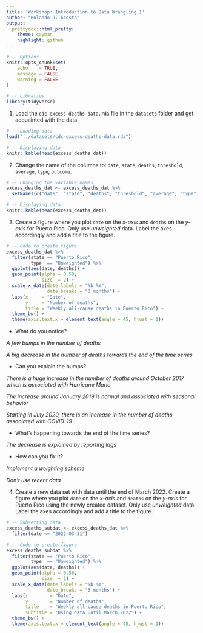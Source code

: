 ```yaml
---
title: 'Workshop: Introduction to Data Wrangling I'
author: "Rolando J. Acosta"
output:
  prettydoc::html_pretty:
    theme: cayman
    highlight: github
---
```


```r
# -- Options
knitr::opts_chunk$set(
	echo    = TRUE,
	message = FALSE,
	warning = FALSE
)

# -- Libraries
library(tidyverse)
```

1. Load the `cdc-excess-deaths-data.rda` file in the `datasets` folder and get acquainted with the data.

```r
# -- Loading data
load("../datasets/cdc-excess-deaths-data.rda")

# -- Displaying data
knitr::kable(head(excess_deaths_dat))
```

2. Change the name of the columns to: `date`, `state`, `deaths`, `threshold`, `average`, `type`, `outcome`.

```r
# -- Changing the variable names
excess_deaths_dat <- excess_deaths_dat %>%
  setNames(c("date", "state", "deaths", "threshold", "average", "type", "outcome"))

# -- Displaying data
knitr::kable(head(excess_deaths_dat))
```
3. Create a figure where you plot `date` on the *x-axis* and `deaths` on the *y-axis* for Puerto Rico. Only use *unweighted* data. Label the axes accordingly and add a title to the figure.

```r
# -- Code to create figure
excess_deaths_dat %>%
  filter(state == "Puerto Rico",
         type  == "Unweighted") %>%
  ggplot(aes(date, deaths)) +
  geom_point(alpha = 0.50,
             size  = 2) +
  scale_x_date(date_labels = "%b %Y",
               date_breaks = "3 months") +
  labs(x     = "Date",
       y     = "Number of deaths",
       title = "Weekly all-cause deaths in Puerto Rico") +
  theme_bw() +
  theme(axis.text.x = element_text(angle = 45, hjust = 1))
```

- What do you notice? 

*A few bumps in the number of deaths*

*A big decrease in the number of deaths towards the end of the time series*

- Can you explain the bumps? 

*There is a huge increase in the number of deaths around October 2017 which is associated with Hurricane Maria*

*The increase around January 2019 is normal and associated with seasonal behavior*

*Starting in July 2020, there is an increase in the number of deaths associated with COVID-19*

- What’s happening towards the end of the time series? 

*The decrease is explained by reporting lags*

- How can you fix it?

*Implement a weighting scheme*

*Don't use recent data*

4. Create a new data set with data until the end of March 2022. Create a figure where you plot `date` on the *x-axis* and `deaths` on the *y-axis* for Puerto Rico using the newly created dataset. Only use *unweighted* data. Label the axes accordingly and add a title to the figure.

```r
# -- Subsetting data
excess_deaths_subdat <- excess_deaths_dat %>%
  filter(date <= "2022-03-31")

# -- Code to create figure
excess_deaths_subdat %>%
  filter(state == "Puerto Rico",
         type  == "Unweighted") %>%
  ggplot(aes(date, deaths)) +
  geom_point(alpha = 0.50,
             size  = 2) +
  scale_x_date(date_labels = "%b %Y",
               date_breaks = "3 months") +
  labs(x        = "Date",
       y        = "Number of deaths",
       title    = "Weekly all-cause deaths in Puerto Rico",
       subtitle = "Using data until March 2022") +
  theme_bw() +
  theme(axis.text.x = element_text(angle = 45, hjust = 1))
```

